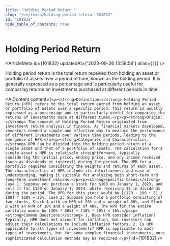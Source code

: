 ```yaml
---
title: "Holding Period Return "
slug: "/en/learn/holding-period-return--101832"
id: "101832"
hide_table_of_contents: true
---
```



# Holding Period Return 

<ArticleMeta id={101832} updatedAt={'2023-09-26 13:58:58'} alias={`[]`} />
<div className='border-solid border-b border-t-0 my-4 border-[var(--ifm-color-gray-300)]' />

Holding period return is the total return received from holding an asset or portfolio of assets over a period of time, known as the holding period. It is generally expressed as a percentage and is particularly useful for comparing returns on investments purchased at different periods in time.

<AIContent content={`<p><strong>Definition:</strong> Holding Period Return (HPR) refers to the total return earned from holding an asset or portfolio of assets over a specific period. This return is usually expressed as a percentage and is particularly useful for comparing the returns of investments made at different times.</p><p><strong>Origin:</strong> The concept of Holding Period Return originated from investment return analysis in finance. As financial markets developed, investors needed a simple and effective way to measure the performance of different investments over various time periods, leading to the emergence of HPR.</p><p><strong>Categories and Characteristics:</strong> HPR can be divided into the holding period return of a single asset and that of a portfolio of assets. The calculation for a single asset's HPR is relatively straightforward, typically considering the initial price, ending price, and any income received (such as dividends or interest) during the period. The HPR for a portfolio requires considering the weights and returns of each asset. The characteristics of HPR include its intuitiveness and ease of understanding, making it suitable for analyzing both short-term and long-term investment returns.</p><p><strong>Specific Cases:</strong> Case 1: Suppose you purchase a stock for $100 on January 1, 2023, and sell it for $120 on January 1, 2024, while receiving $5 in dividends during the period. The HPR for this stock would be [(120 - 100 + 5) / 100] * 100% = 25%. Case 2: Suppose you hold a portfolio consisting of two stocks, Stock A with an HPR of 20% and a weight of 60%, and Stock B with an HPR of 10% and a weight of 40%. The HPR for the entire portfolio would be (20% * 60%) + (10% * 40%) = 16%.</p><p><strong>Common Questions:</strong> 1. Does HPR consider inflation? Typically, HPR does not account for inflation, but investors can adjust their calculations to include inflation factors. 2. Is HPR applicable to all types of investments? HPR is applicable to most types of investments, but for some complex financial instruments, more sophisticated calculation methods may be required.</p>`} id={101832} />
